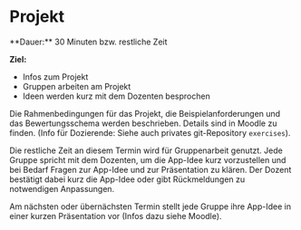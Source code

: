 
# Projekt

<Callout>
  **Dauer:** 30 Minuten bzw. restliche Zeit

  **Ziel:** 
  - Infos zum Projekt
  - Gruppen arbeiten am Projekt
  - Ideen werden kurz mit dem Dozenten besprochen  
</Callout>

Die Rahmenbedingungen für das Projekt, die Beispielanforderungen 
und das Bewertungsschema werden beschrieben. Details sind in 
Moodle zu finden. (Info für Dozierende: Siehe auch privates 
git-Repository `exercises`).

Die restliche Zeit an diesem Termin wird für Gruppenarbeit 
genutzt. Jede Gruppe spricht mit dem Dozenten, um die
App-Idee kurz vorzustellen und bei Bedarf Fragen zur App-Idee
und zur Präsentation zu klären. Der Dozent bestätigt dabei
kurz die App-Idee oder gibt Rückmeldungen zu notwendigen
Anpassungen.

Am nächsten oder übernächsten Termin stellt jede Gruppe 
ihre App-Idee in einer kurzen Präsentation vor (Infos 
dazu siehe Moodle).